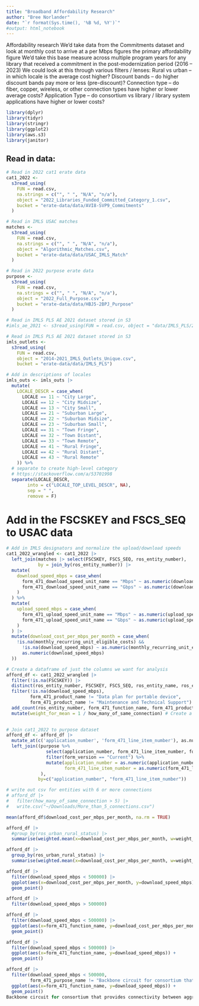 ```yaml
---
title: "Broadband Affordability Research"
author: "Bree Norlander"
date: "`r format(Sys.time(), '%B %d, %Y')`"
#output: html_notebook
---
```


Affordability research
We’d take data from the Commitments dataset and look at monthly cost to arrive at a per Mbps figures the primary affordability figure
We’d take this base measure across multiple program years for any library that received a commitment in the post-modernization period (2016 – 2023)
We could look at this through various filters / lenses:
Rural vs urban – in which locale is the average cost higher?
Discount bands – do higher discount bands pay more or less (pre-discount)?
Connection type – do fiber, copper, wireless, or other connection types have higher or lower average costs?
Application Type – do consortium vs library / library system applications have higher or lower costs?


```r
library(dplyr)
library(tidyr)
library(stringr)
library(ggplot2)
library(aws.s3)
library(janitor)
```

## Read in data:

```r
# Read in 2022 cat1 erate data
cat1_2022 <-
  s3read_using(
    FUN = read.csv,
    na.strings = c("", " ", "N/A", "n/a"),
    object = "2022_Libraries_Funded_Committed_Category_1.csv",
    bucket = "erate-data/data/AVI8-SVP9_Commitments"
  )

# Read in IMLS USAC matches
matches <-
  s3read_using(
    FUN = read.csv,
    na.strings = c("", " ", "N/A", "n/a"),
    object = "Algorithmic_Matches.csv",
    bucket = "erate-data/data/USAC_IMLS_Match"
  )

# Read in 2022 purpose erate data
purpose <-
  s3read_using(
    FUN = read.csv,
    na.strings = c("", " ", "N/A", "n/a"),
    object = "2022_Full_Purpose.csv",
    bucket = "erate-data/data/HBJ5-2BPJ_Purpose"
  )
```

```r
# Read in IMLS PLS AE 2021 dataset stored in S3
#imls_ae_2021 <- s3read_using(FUN = read.csv, object = "data/IMLS_PLS/2021_IMLS_PLS_AE.csv", bucket = "erate-data")

# Read in IMLS PLS AE 2021 dataset stored in S3
imls_outlets <- 
  s3read_using(
    FUN = read.csv,
    object = "2014-2021_IMLS_Outlets_Unique.csv",
    bucket = "erate-data/data/IMLS_PLS")
```

```r
# Add in descriptions of locales
imls_outs <- imls_outs |> 
  mutate(
    LOCALE_DESCR = case_when(
      LOCALE == 11 ~ "City Large",
      LOCALE == 12 ~ "City Midsize",
      LOCALE == 13 ~ "City Small",
      LOCALE == 21 ~ "Suburban Large",
      LOCALE == 22 ~ "Suburban Midsize",
      LOCALE == 23 ~ "Suburban Small",
      LOCALE == 31 ~ "Town Fringe",
      LOCALE == 32 ~ "Town Distant",
      LOCALE == 33 ~ "Town Remote",
      LOCALE == 41 ~ "Rural Fringe",
      LOCALE == 42 ~ "Rural Distant",
      LOCALE == 43 ~ "Rural Remote"
    )) %>% 
  # separate to create high-level category
  # https://stackoverflow.com/a/53701998
  separate(LOCALE_DESCR, 
        into = c("LOCALE_TOP_LEVEL_DESCR", NA),
        sep = " ",
        remove = F)
```

# Add in the FSCSKEY and FSCS_SEQ to USAC data

```r
# Add in IMLS designators and normalize the upload/download speeds
cat1_2022_wrangled <- cat1_2022 |>
  left_join(matches |> select(FSCSKEY, FSCS_SEQ, ros_entity_number),
            by = join_by(ros_entity_number)) |>
  mutate(
    download_speed_mbps = case_when(
      form_471_download_speed_unit_name == "Mbps" ~ as.numeric(download_speed),
      form_471_download_speed_unit_name == "Gbps" ~ as.numeric(download_speed) * 1000
    )
  ) %>%
  mutate(
    upload_speed_mbps = case_when(
      form_471_upload_speed_unit_name == "Mbps" ~ as.numeric(upload_speed),
      form_471_upload_speed_unit_name == "Gbps" ~ as.numeric(upload_speed) * 1000
    )
  ) |>
  mutate(download_cost_per_mbps_per_month = case_when(
    !is.na(monthly_recurring_unit_eligible_costs) &&
      !is.na(download_speed_mbps) ~ as.numeric(monthly_recurring_unit_eligible_costs) /
      as.numeric(download_speed_mbps)
  ))
```

```r
# Create a dataframe of just the columns we want for analysis
afford_df <- cat1_2022_wrangled |> 
  filter(!is.na(FSCSKEY)) |> 
  distinct(ros_entity_number, FSCSKEY, FSCS_SEQ, ros_entity_name, ros_entity_type, ros_subtype, ros_physical_state, ros_urban_rural_status, billed_entity_number, organization_name, organization_entity_type_name, org_state, funding_year, application_number, form_471_line_item_number, form_471_function_name, form_471_product_name, total_monthly_cost, monthly_recurring_unit_eligible_costs, download_speed_mbps, upload_speed_mbps, download_cost_per_mbps_per_month) |> 
  filter(!is.na(download_speed_mbps),
         form_471_product_name != "Data plan for portable device",
         form_471_product_name != "Maintenance and Technical Support") |> 
  add_count(ros_entity_number, form_471_function_name, form_471_product_name, name="how_many_of_same_connection") |> 
  mutate(weight_for_mean = 1 / how_many_of_same_connection) # Create a weight for mean calc
  
```

```r
# Join cat1_2022 to purpose dataset
afford_df <- afford_df |> 
  mutate_at(c('application_number', 'form_471_line_item_number'), as.numeric) |> 
  left_join((purpose %>% 
               select(application_number, form_471_line_item_number, form_471_purpose_name, form_version, connection_directly_school, connection_supports_service) %>% 
               filter(form_version == "Current") %>% 
               mutate(application_number = as.numeric(application_number),
                      form_471_line_item_number = as.numeric(form_471_line_item_number))
             ), 
            by=c("application_number", "form_471_line_item_number")) 
```

```r
# write out csv for entities with 6 or more connections
# afford_df |> 
#   filter(how_many_of_same_connection > 5) |> 
#   write.csv("~/Downloads/More_than_5_connections.csv")
```


```r
mean(afford_df$download_cost_per_mbps_per_month, na.rm = TRUE)
```


```r
afford_df |> 
  #group_by(ros_urban_rural_status) |> 
  summarise(weighted.mean(x=download_cost_per_mbps_per_month, w=weight_for_mean, na.rm=TRUE))
```

```r
afford_df |> 
  group_by(ros_urban_rural_status) |> 
  summarise(weighted.mean(x=download_cost_per_mbps_per_month, w=weight_for_mean, na.rm=TRUE))
```

```r
afford_df |> 
  filter(download_speed_mbps < 500000) |> 
  ggplot(aes(x=download_cost_per_mbps_per_month, y=download_speed_mbps)) +
  geom_point()
```

```r
afford_df |> 
  filter(download_speed_mbps > 500000)
```

```r
afford_df |> 
  filter(download_speed_mbps < 500000) |> 
  ggplot(aes(x=form_471_function_name, y=download_cost_per_mbps_per_month)) +
  geom_point()
```

```r
afford_df |> 
  filter(download_speed_mbps < 500000) |> 
  ggplot(aes(x=form_471_function_name, y=download_speed_mbps)) +
  geom_point()
```

```r
afford_df |> 
  filter(download_speed_mbps < 500000,
         form_471_purpose_name != "Backbone circuit for consortium that provides connectivity between aggregation points or other non-user facilities") |> 
  ggplot(aes(x=form_471_function_name, y=download_speed_mbps)) +
  geom_point()
Backbone circuit for consortium that provides connectivity between aggregation points or other non-user facilities + Applicant owned fiber network, eligible fiber electronics, or maintenance & operations
```





